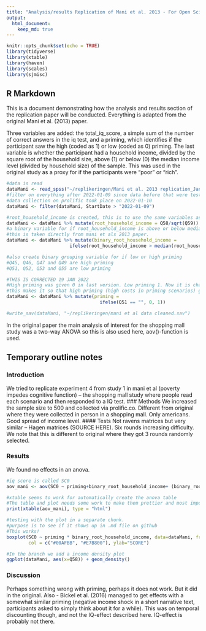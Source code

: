 ```yaml
---
title: "Analysis/results Replication of Mani et al. 2013 - For Open Science course"
output:
  html_document: 
    keep_md: true
---
```

<!-- KNITTING ONLY WORKS IN HTML FOR NOW.  -->


```r
knitr::opts_chunk$set(echo = TRUE)
library(tidyverse)
library(xtable)
library(haven)
library(scales)
library(sjmisc)
```

## R Markdown

This is a document demonstrating how the analysis and results section of the replication paper will be conducted. Everything is adapted from the original Mani et al. (2013) paper.

Three variables are added: the total_iq_score, a simple sum of the number of correct answers in the iq test, and a priming, which identifies if the participant saw the high (coded as 1) or low (coded as 0) priming. The last variable is whether the participant had a household income, divided by the square root of the household size, above (1) or below (0) the median income level (divided by household size) of the sample. This was used in the original study as a proxy for if the participants were "poor" or "rich". 

```r

#data is read 
dataMani <- read_spss("~/replikeringen/Mani et al. 2013 replication_January 12, 2022_09.28.sav")
#filter on everything after 2022-01-09 since data before that were tests.
#data collection on prolific took place on 2022-01-10
dataMani <- filter(dataMani, StartDate > "2022-01-09")

#root_household_income is created, this is to use the same variables as in the original paper.
dataMani <- dataMani %>% mutate(root_household_income = Q58/sqrt(Q59))
#a binary variable for if root_household_income is above or below median of sample is created
#this is taken directly from mani et als 2013 paper.
dataMani <- dataMani %>% mutate(binary_root_household_income = 
                       ifelse(root_household_income > median(root_household_income, na.rm=T), 1, 0))

#also create binary grouping variable for if low or high priming
#Q45, Q46, Q47 and Q49 are high priming
#Q51, Q52, Q53 and Q55 are low priming

#THIS IS CORRECTED 19 JAN 2022
#High priming was given 0 in last version. Low priming 1. Now it is changed. Results are of course the same but the graph looked wrong. 
#this makes it so that high priming (high costs in priming scenarios) get "priming = 1"
dataMani <- dataMani %>% mutate(priming = 
                                  ifelse(Q51 == "", 0, 1))

#write_sav(dataMani, "~/replikeringen/mani et al data cleaned.sav")

```

In the original paper the main analysis of interest for the shopping mall study was a two-way ANOVA 
so this is also used here, aov()-function is used. 




## Temporary outline notes 

### Introduction
We tried to replicate experiment 4 from study 1 in mani et al (poverty impedes cognitive function) – the shopping mall study where people read each scenario and then responded to a IQ test. 
### Methods
We increased the sample size to 500 and collected via prolific.co. Different from original where they were collected in person in a shopping mall. 
Only americans. Good spread of income level. 
#### Tests 
Not ravens matrices but very similar – Hagen matrices (SOURCE HERE). Six rounds increasing difficulty. We note that this is different to original where they got 3 rounds randomly selected. 

### Results
We found no effects in an anova. 
```r
#iq score is called SC0
aov_mani <- aov(SC0 ~ priming+binary_root_household_income+ (binary_root_household_income*priming), dataMani)

#xtable seems to work for automatically create the anova table 
#The table and plot needs some work to make them prettier and most importantly change some labels so you can actually follow what's going on in them. 
print(xtable(aov_mani), type = "html")


```

```r
#testing with the plot in a separate chunk. 
#purpose is to see if it shows up in .md file on github
#This works! 
boxplot(SC0 ~ priming * binary_root_household_income, data=dataMani, frame = FALSE, 
        col = c("#00AFBB", "#E7B800"), ylab="SCORE")

#In the branch we add a income density plot
ggplot(dataMani, aes(x=Q58)) + geom_density()

```


### Discussion
Perhaps something wrong with priming, perhaps it does not work. But it did in the original. Also - Bickel et al. (2016) managed to get effects with a somewhat similar priming (negative income shock in a short narrative text, participants asked to simply think about it for a while). This was on temporal discounting though, and not the IQ-effect described here. IQ-effect is probably not there. 

